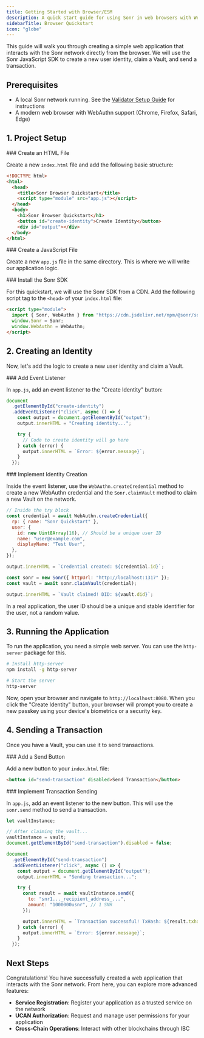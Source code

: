 ```yaml
---
title: Getting Started with Browser/ESM
description: A quick start guide for using Sonr in web browsers with WebAuthn integration
sidebarTitle: Browser Quickstart
icon: "globe"
---
```


This guide will walk you through creating a simple web application that interacts with the Sonr network directly from the browser. We will use the Sonr JavaScript SDK to create a new user identity, claim a Vault, and send a transaction.

## Prerequisites

- A local Sonr network running. See the [Validator Setup Guide](/quickstart/validators) for instructions
- A modern web browser with WebAuthn support (Chrome, Firefox, Safari, Edge)

## 1. Project Setup

<Steps>
<Step>
### Create an HTML File

Create a new `index.html` file and add the following basic structure:

```html
<!DOCTYPE html>
<html>
  <head>
    <title>Sonr Browser Quickstart</title>
    <script type="module" src="app.js"></script>
  </head>
  <body>
    <h1>Sonr Browser Quickstart</h1>
    <button id="create-identity">Create Identity</button>
    <div id="output"></div>
  </body>
</html>
```

</Step>

<Step>
### Create a JavaScript File

Create a new `app.js` file in the same directory. This is where we will write our application logic.

</Step>

<Step>
### Install the Sonr SDK

For this quickstart, we will use the Sonr SDK from a CDN. Add the following script tag to the `<head>` of your `index.html` file:

```html
<script type="module">
  import { Sonr, WebAuthn } from "https://cdn.jsdelivr.net/npm/@sonr/sdk";
  window.Sonr = Sonr;
  window.WebAuthn = WebAuthn;
</script>
```

</Step>
</Steps>

## 2. Creating an Identity

Now, let's add the logic to create a new user identity and claim a Vault.

<Steps>
<Step>
### Add Event Listener

In `app.js`, add an event listener to the "Create Identity" button:

```javascript
document
  .getElementById("create-identity")
  .addEventListener("click", async () => {
    const output = document.getElementById("output");
    output.innerHTML = "Creating identity...";

    try {
      // Code to create identity will go here
    } catch (error) {
      output.innerHTML = `Error: ${error.message}`;
    }
  });
```

</Step>

<Step>
### Implement Identity Creation

Inside the event listener, use the `WebAuthn.createCredential` method to create a new WebAuthn credential and the `Sonr.claimVault` method to claim a new Vault on the network.

```javascript
// Inside the try block
const credential = await WebAuthn.createCredential({
  rp: { name: "Sonr Quickstart" },
  user: {
    id: new Uint8Array(16), // Should be a unique user ID
    name: "user@example.com",
    displayName: "Test User",
  },
});

output.innerHTML = `Credential created: ${credential.id}`;

const sonr = new Sonr({ httpUrl: "http://localhost:1317" });
const vault = await sonr.claimVault(credential);

output.innerHTML = `Vault claimed! DID: ${vault.did}`;
```

<Note type="warning">
  In a real application, the user ID should be a unique and stable identifier
  for the user, not a random value.
</Note>
</Step>
</Steps>

## 3. Running the Application

To run the application, you need a simple web server. You can use the `http-server` package for this.

```bash
# Install http-server
npm install -g http-server

# Start the server
http-server
```

Now, open your browser and navigate to `http://localhost:8080`. When you click the "Create Identity" button, your browser will prompt you to create a new passkey using your device's biometrics or a security key.

## 4. Sending a Transaction

Once you have a Vault, you can use it to send transactions.

<Steps>
<Step>
### Add a Send Button

Add a new button to your `index.html` file:

```html
<button id="send-transaction" disabled>Send Transaction</button>
```

</Step>

<Step>
### Implement Transaction Sending

In `app.js`, add an event listener to the new button. This will use the `sonr.send` method to send a transaction.

```javascript
let vaultInstance;

// After claiming the vault...
vaultInstance = vault;
document.getElementById("send-transaction").disabled = false;

document
  .getElementById("send-transaction")
  .addEventListener("click", async () => {
    const output = document.getElementById("output");
    output.innerHTML = "Sending transaction...";

    try {
      const result = await vaultInstance.send({
        to: "snr1..._recipient_address_...",
        amount: "1000000usnr", // 1 SNR
      });

      output.innerHTML = `Transaction successful! TxHash: ${result.txhash}`;
    } catch (error) {
      output.innerHTML = `Error: ${error.message}`;
    }
  });
```

</Step>
</Steps>

## Next Steps

Congratulations! You have successfully created a web application that interacts with the Sonr network. From here, you can explore more advanced features:

- **Service Registration**: Register your application as a trusted service on the network
- **UCAN Authorization**: Request and manage user permissions for your application
- **Cross-Chain Operations**: Interact with other blockchains through IBC
